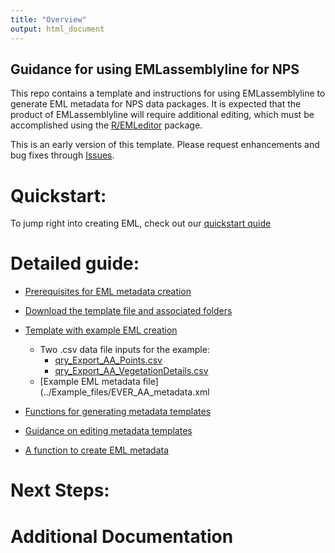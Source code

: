 ```yaml
---
title: "Overview"
output: html_document
---
```

## Guidance for using EMLassemblyline for NPS

This repo contains a template and instructions for using EMLassemblyline to generate EML metadata for NPS data packages. It is expected that the product of EMLassemblyline will require additional editing, which must be accomplished using the [R/EMLeditor](https://github.com/nationalparkservice/EMLeditor) package.

This is an early version of this template. Please request enhancements and bug fixes through [Issues](https://github.com/nationalparkservice/NPS_EML_Template/issues).

# Quickstart:
  To jump right into creating EML, check out our [quickstart quide](README.html)

# Detailed guide:

  * [Prerequisites for EML metadata creation](prereqs.html)
  
  * [Download the template file and associated folders](https://github.com/nationalparkservice/EML_Template/zipball/master)
  
  * [Template with example EML creation](../EML_creation_template.R)
  
    * Two .csv data file inputs for the example:
      * [qry_Export_AA_Points.csv](../Example_files/qry_Export_AA_Points.csv)
      * [qry_Export_AA_VegetationDetails.csv](../Example_files/qry_Export_AA_VegetationDetails.csv)
    
    * [Example EML metadata file](../Example_files/EVER_AA_metadata.xml

  * [Functions for generating metadata templates](create_tmplts.html)
  
  * [Guidance on editing metadata templates](edit_tmplts.html)
  
  * [A function to create EML metadata](create_eml.html)

# Next Steps:

# Additional Documentation
